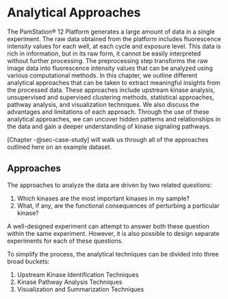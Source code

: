 # Analytical Approaches

The PamStation&reg; 12 Platform generates a large amount of data in a single experiment. The raw data obtained from the platform includes fluorescence intensity values for each well, at each cycle and exposure level. This data is rich in information, but in its raw form, it cannot be easily interpreted without further processing. The preprocessing step transforms the raw image data into fluorescence intensity values that can be analyzed using various computational methods. In this chapter, we outline different analytical approaches that can be taken to extract meaningful insights from the processed data. These approaches include upstream kinase analysis, unsupervised and supervised clustering methods, statistical approaches, pathway analysis, and visualization techniques. We also discuss the advantages and limitations of each approach. Through the use of these analytical approaches, we can uncover hidden patterns and relationships in the data and gain a deeper understanding of kinase signaling pathways.

[Chapter -@sec-case-study] will walk us through all of the approaches outlined here on an example dataset.


## Approaches

The approaches to analyze the data are driven by two related questions:

1. Which kinases are the most important kinases in my sample?
2. What, if any, are the functional consequences of perturbing a particular kinase?

A well-designed experiment can attempt to answer both these question within the same experiment. However, it is also possible to design separate experiments for each of these questions.

To simplify the process, the analytical techniques can be divided into three broad buckets:

1. Upstream Kinase Identification Techniques
2. Kinase Pathway Analysis Techniques
3. Visualization and Summarization Techniques


